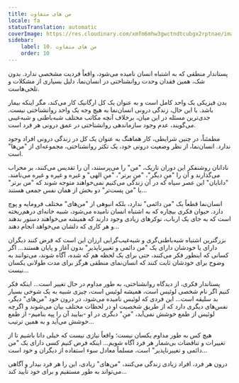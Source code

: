 ```yaml
---
title: من های متفاوت
locale: fa
statusTranslation: automatic
coverImage: https://res.cloudinary.com/xmfm6mhw3gwctndtcubgx2rptnae/image/upload/v1740468922/small_cover_tratado_de_psicologia_revolucionaria_a4c0dca4e0.webp
sidebar:
    label: 10. من های متفاوت
    order: 10
---
```

پستاندار منطقی که به اشتباه انسان نامیده می‌شود، واقعاً فردیت مشخصی ندارد. بدون شک، همین فقدان وحدت روانشناختی در انسان‌نما، دلیل بسیاری از مشکلات و تلخی‌هاست.

بدن فیزیکی یک واحد کامل است و به عنوان یک کل ارگانیک کار می‌کند، مگر اینکه بیمار باشد. با این حال، زندگی درونی انسان‌نما به هیچ وجه یک واحد روانشناختی نیست. جدی‌ترین مسئله در این میان، برخلاف آنچه مکاتب مختلف شبه‌باطنی و شبه‌غیبی می‌گویند، عدم وجود سازماندهی روانشناختی در عمق درونی هر فرد است.

مطمئناً، در چنین شرایطی، کار هماهنگ به عنوان یک کل در زندگی درونی افراد وجود ندارد. انسان‌نما، از نظر وضعیت درونی خود، یک تکثر روانشناختی، مجموعه‌ای از "من‌ها" است.

نادانان روشنفکر این دوران تاریک، "من" را می‌پرستند، آن را تقدیس می‌کنند، بر محراب می‌گذارند و آن را "منِ دیگر"، "منِ برتر"، "منِ الهی" و غیره و غیره و غیره می‌نامند. "دانایان" این عصر سیاه که در آن زندگی می‌کنیم نمی‌خواهند متوجه شوند که "من برتر" یا "من پست‌تر" دو بخش از همان نفس جمعی هستند...

انسان‌نما قطعاً یک "من دائمی" ندارد، بلکه انبوهی از "من‌های" مختلف فرومایه و پوچ دارد. حیوان فکری بیچاره که به اشتباه انسان نامیده می‌شود، شبیه خانه‌ای درهم‌ریخته است که به جای یک ارباب، نوکرهای زیادی وجود دارند که همیشه می‌خواهند دستور بدهند و هر کاری که دلشان می‌خواهد انجام دهند...

بزرگترین اشتباه شبه‌باطنی‌گری و شبه‌غیب‌گرایی ارزان این است که فرض کنند دیگران دارای یا خودشان دارای یک "من دائمی و تغییرناپذیر" بدون آغاز و پایان هستند... اگر کسانی که اینطور فکر می‌کنند، حتی برای یک لحظه هم که شده، آگاه شوند، می‌توانند به وضوح برای خودشان ثابت کنند که انسان‌نمای منطقی هرگز برای مدت طولانی یکسان نیست...

پستاندار فکری، از دیدگاه روانشناختی، به طور مداوم در حال تغییر است... اینکه فکر کنیم اگر نام شخصی لوئیس است، همیشه لوئیس است، چیزی شبیه به یک شوخی بسیار بد سلیقه است... این فردی که لوئیس نامیده می‌شود، در درون خود "من‌های" دیگر، نفس‌های دیگری دارد که از طریق شخصیت او در لحظات مختلف بیان می‌شوند و اگرچه لوئیس از طمع خوشش نمی‌آید، "منِ" دیگری در او -بیایید آن را پپه بنامیم- از طمع خوشش می‌آید و به همین ترتیب...

هیچ کس به طور مداوم یکسان نیست؛ واقعاً نیازی نیست که خیلی دانا باشیم تا از تغییرات و تناقضات بی‌شمار هر فرد آگاه شویم... اینکه فرض کنیم کسی دارای یک "من دائمی و تغییرناپذیر" است، مسلماً معادل سوء استفاده از دیگران و خود است...

درون هر فرد، افراد زیادی زندگی می‌کنند، "من‌های" زیادی، این را هر فرد بیدار و آگاهی می‌تواند به طور مستقیم و برای خود تأیید کند...

